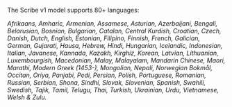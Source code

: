 The Scribe v1 model supports 80+ languages:

_Afrikaans, Amharic, Armenian, Assamese, Asturian, Azerbaijani, Bengali, Belarusian, Bosnian, Bulgarian, Catalan, Central Kurdish, Croatian, Czech, Danish, Dutch, English, Estonian, Filipino, Finnish, French, Galician, German, Gujarati, Hausa, Hebrew, Hindi, Hungarian, Icelandic, Indonesian, Italian, Javanese, Kannada, Kazakh, Kirghiz, Korean, Latvian, Lithuanian, Luxembourgish, Macedonian, Malay, Malayalam, Mandarin Chinese, Maori, Marathi, Modern Greek (1453-), Mongolian, Nepali, Norwegian Bokmål, Occitan, Oriya, Panjabi, Pedi, Persian, Polish, Portuguese, Romanian, Russian, Serbian, Shona, Sindhi, Slovak, Slovenian, Spanish, Swahili, Swedish, Tajik, Tamil, Telugu, Thai, Turkish, Ukrainian, Urdu, Vietnamese, Welsh & Zulu._
